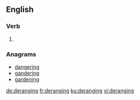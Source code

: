 
==English==

===Verb===
{{head|en|present participle}}

# {{present participle of|derange|lang=en|nocat=1}}

===Anagrams===
* [[dangering#English|dangering]]
* [[gandering#English|gandering]]
* [[gardening#English|gardening]]

[[de:deranging]]
[[fr:deranging]]
[[ku:deranging]]
[[vi:deranging]]